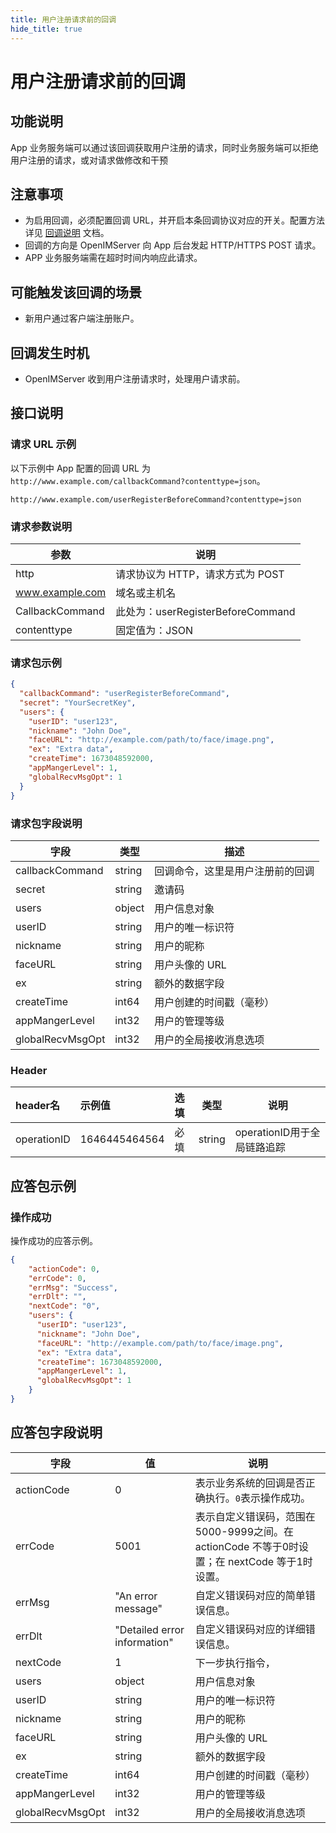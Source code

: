 ```yaml
---
title: 用户注册请求前的回调
hide_title: true
---
```


# 用户注册请求前的回调

## 功能说明
App 业务服务端可以通过该回调获取用户注册的请求，同时业务服务端可以拒绝用户注册的请求，或对请求做修改和干预

## 注意事项
- 为启用回调，必须配置回调 URL，并开启本条回调协议对应的开关。配置方法详见 [回调说明](../introduction) 文档。
- 回调的方向是 OpenIMServer 向 App 后台发起 HTTP/HTTPS POST 请求。
- APP 业务服务端需在超时时间内响应此请求。

## 可能触发该回调的场景
- 新用户通过客户端注册账户。

## 回调发生时机
- OpenIMServer 收到用户注册请求时，处理用户请求前。

## 接口说明

### 请求 URL 示例
以下示例中 App 配置的回调 URL 为 `http://www.example.com/callbackCommand?contenttype=json`。
```plaintext
http://www.example.com/userRegisterBeforeCommand?contenttype=json
```

### 请求参数说明

| 参数              | 说明                                            |
|-----------------|-----------------------------------------------|
| http            | 请求协议为 HTTP，请求方式为 POST                         |
| www.example.com | 域名或主机名                                        |
| CallbackCommand | 此处为：userRegisterBeforeCommand |
| contenttype     | 固定值为：JSON                                     |


### 请求包示例
```json
{
  "callbackCommand": "userRegisterBeforeCommand",
  "secret": "YourSecretKey",
  "users": {
    "userID": "user123",
    "nickname": "John Doe",
    "faceURL": "http://example.com/path/to/face/image.png",
    "ex": "Extra data",
    "createTime": 1673048592000,
    "appMangerLevel": 1,
    "globalRecvMsgOpt": 1
  }
}
```

### 请求包字段说明

| 字段             | 类型    | 描述                          |
|-----------------|---------|------------------------------|
| callbackCommand         | string | 回调命令，这里是用户注册前的回调                             |
| secret          | string  | 邀请码                |
| users           | object  | 用户信息对象                  |
| userID          | string  | 用户的唯一标识符              |
| nickname        | string  | 用户的昵称                    |
| faceURL         | string  | 用户头像的 URL                |
| ex              | string  | 额外的数据字段                |
| createTime      | int64   | 用户创建的时间戳（毫秒）      |
| appMangerLevel  | int32   | 用户的管理等级                |
| globalRecvMsgOpt| int32   | 用户的全局接收消息选项        |

### Header
| header名     | 示例值           | 选填  | 类型     | 说明                  |
|:------------|:--------------|:----|--------|---------------------|
| operationID | 1646445464564 | 必填  | string | operationID用于全局链路追踪 |


## 应答包示例

### 操作成功
操作成功的应答示例。

```json
{
    "actionCode": 0,
    "errCode": 0,
    "errMsg": "Success",
    "errDlt": "",
    "nextCode": "0",
    "users": {
      "userID": "user123",
      "nickname": "John Doe",
      "faceURL": "http://example.com/path/to/face/image.png",
      "ex": "Extra data",
      "createTime": 1673048592000,
      "appMangerLevel": 1,
      "globalRecvMsgOpt": 1
    }
}
```

## 应答包字段说明

| 字段               | 值                            | 说明                                                                |
|------------------|------------------------------|-------------------------------------------------------------------|
| actionCode       | 0                            | 表示业务系统的回调是否正确执行。`0`表示操作成功。                                        |
| errCode     | 5001                        | 表示自定义错误码，范围在5000-9999之间。在 actionCode 不等于0时设置；在 nextCode 等于1时设置。|
| errMsg           | "An error message"           | 自定义错误码对应的简单错误信息。                                                  |
| errDlt           | "Detailed error information" | 自定义错误码对应的详细错误信息。                                                  |
| nextCode         | 1                            | 下一步执行指令，                                                          |
| users            | object                       | 用户信息对象                                                            |
| userID           | string                       | 用户的唯一标识符                                                          |
| nickname         | string                       | 用户的昵称                                                             |
| faceURL          | string                       | 用户头像的 URL                                                         |
| ex               | string                       | 额外的数据字段                                                           |
| createTime       | int64                        | 用户创建的时间戳（毫秒）                                                      |
| appMangerLevel   | int32                        | 用户的管理等级                                                           |
| globalRecvMsgOpt | int32                        | 用户的全局接收消息选项                                                       |